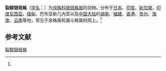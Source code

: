 {{Speciesbox
| name = 裂额银斑蛛
| status = 
| status_system = 
| image = 
| genus = Argyrodes
| species = fissifrons
| authority = (Cambridge, 1869)<ref name='id12968'>{{cite web| url =http://www.bioinfo.cn/db05/BjdwSpecies.php?action=view&id=12968| title =裂额银斑蛛| work =《中国动物物种编目数据库》| publisher =中国科学院微生物研究所| author =中国科学院动物研究所| accessdate =2009-04-28| deadurl =yes| archiveurl =https://web.archive.org/web/20160305064417/http://www.bioinfo.cn/db05/BjdwSpecies.php?action=view&id=12968| archivedate =2016-03-05| df =}}</ref>
}}

'''裂额银斑蛛'''（[[学名|学名]]：{{lang|la|''Argyrodes fissifrons''}}）为[[球蛛科|球蛛科]][[银斑蛛属|银斑蛛属]]的动物。分布于[[日本|日本]]、[[印度|印度]]、[[新加坡|新加坡]]、[[印度尼西亚|印度尼西亚]]、[[缅甸|缅甸]]、巴布亚新几内亚以及[[中国大陆|中国大陆]]的[[湖南|湖南]]、[[福建|福建]]、[[香港|香港]]、[[贵州|贵州]]、[[海南|海南]]、[[云南|云南]]等地，常见于金蛛属和漏斗蛛属的网上。<ref name='id12968'/>

== 参考文献 ==
{{reflist}}

{{Wikispecies|Argyrodes fissifrons}}
{{Taxonbar|from=Q2628922}}

[[Category:银斑蛛属|裂额银斑蛛]]


{{蜘蛛小作品}}
